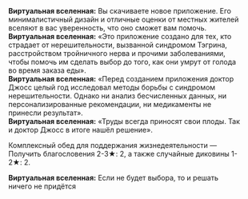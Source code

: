 {{Диалог Начало}}
:'''Виртуальная вселенная:''' Вы скачиваете новое приложение. Его минималистичный дизайн и отличные оценки от местных жителей вселяют в вас уверенность, что оно сможет вам помочь.
:'''Виртуальная вселенная:''' «Это приложение создано для тех, кто страдает от нерешительности, вызванной синдромом Тэгрина, расстройством тройничного нерва и прочими заболеваниями, чтобы помочь им сделать выбор до того, как они умрут от голода во время заказа еды».
:'''Виртуальная вселенная:''' «Перед созданием приложения доктор Джосс целый год исследовал методы борьбы с синдромом нерешительности. Однако ни анализ бесчисленных данных, ни персонализированные рекомендации, ни медикаменты не принесли результат».
:'''Виртуальная вселенная:''' «Труды всегда приносят свои плоды. Так и доктор Джосс в итоге нашёл решение».
:{{Диалог|Звезда}} Комплексный обед для поддержания жизнедеятельности &mdash; Получить благословения 2-3★: 2, а также случайные диковины 1-2★: 2.
:'''Виртуальная вселенная:''' Если не будет выбора, то и решать ничего не придётся
{{Диалог Конец}}